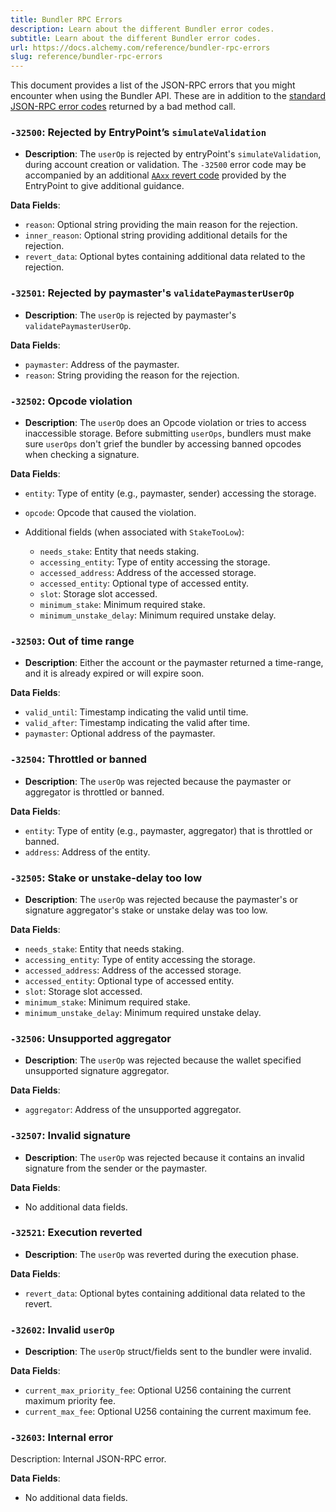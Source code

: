 ```yaml
---
title: Bundler RPC Errors
description: Learn about the different Bundler error codes.
subtitle: Learn about the different Bundler error codes.
url: https://docs.alchemy.com/reference/bundler-rpc-errors
slug: reference/bundler-rpc-errors
---
```


This document provides a list of the JSON-RPC errors that you might encounter when using the Bundler API. These are in addition to the [standard JSON-RPC error codes](/reference/error-reference#json-rpc-error-codes) returned by a bad method call.

### `-32500`: Rejected by EntryPoint’s `simulateValidation`

* **Description**: The `userOp` is rejected by entryPoint's `simulateValidation`, during account creation or validation. The `-32500` error code may be accompanied by an additional [`AAxx` revert code](/reference/entrypoint-revert-codes) provided by the EntryPoint to give additional guidance.

**Data Fields**:

* `reason`: Optional string providing the main reason for the rejection.
* `inner_reason`: Optional string providing additional details for the rejection.
* `revert_data`: Optional bytes containing additional data related to the rejection.

### `-32501`: Rejected by paymaster's `validatePaymasterUserOp`

* **Description**: The `userOp` is rejected by paymaster's `validatePaymasterUserOp`.

**Data Fields**:

* `paymaster`: Address of the paymaster.
* `reason`: String providing the reason for the rejection.

### `-32502`: Opcode violation

* **Description**: The `userOp` does an Opcode violation or tries to access inaccessible storage. Before submitting `userOps`, bundlers must make sure `userOps` don't grief the bundler by accessing banned opcodes when checking a signature.

**Data Fields**:

* `entity`: Type of entity (e.g., paymaster, sender) accessing the storage.

* `opcode`: Opcode that caused the violation.

* Additional fields (when associated with `StakeTooLow`):

  * `needs_stake`: Entity that needs staking.
  * `accessing_entity`: Type of entity accessing the storage.
  * `accessed_address`: Address of the accessed storage.
  * `accessed_entity`: Optional type of accessed entity.
  * `slot`: Storage slot accessed.
  * `minimum_stake`: Minimum required stake.
  * `minimum_unstake_delay`: Minimum required unstake delay.

### `-32503`: Out of time range

* **Description**: Either the account or the paymaster returned a time-range, and it is already expired or will expire soon.

**Data Fields**:

* `valid_until`: Timestamp indicating the valid until time.
* `valid_after`: Timestamp indicating the valid after time.
* `paymaster`: Optional address of the paymaster.

### `-32504`: Throttled or banned

* **Description**: The `userOp` was rejected because the paymaster or aggregator is throttled or banned.

**Data Fields**:

* `entity`: Type of entity (e.g., paymaster, aggregator) that is throttled or banned.
* `address`: Address of the entity.

### `-32505`: Stake or unstake-delay too low

* **Description**: The `userOp` was rejected because the paymaster's or signature aggregator's stake or unstake delay was too low.

**Data Fields**:

* `needs_stake`: Entity that needs staking.
* `accessing_entity`: Type of entity accessing the storage.
* `accessed_address`: Address of the accessed storage.
* `accessed_entity`: Optional type of accessed entity.
* `slot`: Storage slot accessed.
* `minimum_stake`: Minimum required stake.
* `minimum_unstake_delay`: Minimum required unstake delay.

### `-32506`: Unsupported aggregator

* **Description**: The `userOp` was rejected because the wallet specified unsupported signature aggregator.

**Data Fields**:

* `aggregator`: Address of the unsupported aggregator.

### `-32507`: Invalid signature

* **Description**: The `userOp` was rejected because it contains an invalid signature from the sender or the paymaster.

**Data Fields**:

* No additional data fields.

### `-32521`: Execution reverted

* **Description**: The `userOp` was reverted during the execution phase.

**Data Fields**:

* `revert_data`: Optional bytes containing additional data related to the revert.

### `-32602`: Invalid `userOp`

* **Description**: The `userOp` struct/fields sent to the bundler were invalid.

**Data Fields**:

* `current_max_priority_fee`: Optional U256 containing the current maximum priority fee.
* `current_max_fee`: Optional U256 containing the current maximum fee.

### `-32603`: Internal error

Description: Internal JSON-RPC error.

**Data Fields**:

* No additional data fields.
